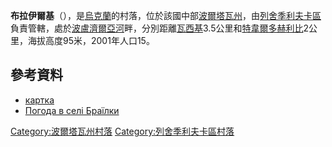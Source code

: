 {{coord|49|31|28|N|34|15|47|E|scale:100000_region:UA|display=title}}

'''布拉伊爾基'''（{{lang-uk|Браїлки}}），是[[烏克蘭|烏克蘭]]的村落，位於該國中部[[波爾塔瓦州|波爾塔瓦州]]，由[[列舍季利夫卡區|列舍季利夫卡區]]負責管轄，處於[[波盧濟爾亞河|波盧濟爾亞河]]畔，分別距離[[瓦西基_(波爾塔瓦區)|瓦西基]]3.5公里和[[特韋爾多赫利比_(列舍季利夫卡區)|特韋爾多赫利比]]2公里，海拔高度95米，2001年人口15。

==參考資料==
*[http://gska2.rada.gov.ua/pls/z7502/A005?rdat1=11.04.2015&rf7571=26575 картка]{{dead link|date=2017年12月 |bot=InternetArchiveBot |fix-attempted=yes }}
* [http://weather.in.ua/ua/poltavskaja/1964 Погода в селі Браїлки] {{Wayback|url=http://weather.in.ua/ua/poltavskaja/1964 |date=20160305072851 }}

{{DEFAULTSORT:Браїлки}}
[[Category:波爾塔瓦州村落|Category:波爾塔瓦州村落]]
[[Category:列舍季利夫卡區村落|Category:列舍季利夫卡區村落]]


{{Poltava-geo-stub}}
